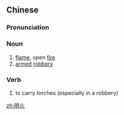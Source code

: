 ==Chinese==
{{zh-forms}}

===Pronunciation===
{{zh-pron
|m=mínghuǒ
|c=ming4 fo2
|cat=n,v
}}

===Noun===
{{zh-noun}}

# [[flame]], open [[fire]]
# [[armed]] [[robbery]]

===Verb===
{{zh-verb}}

# to carry torches (especially in a robbery)

[[zh:明火]]